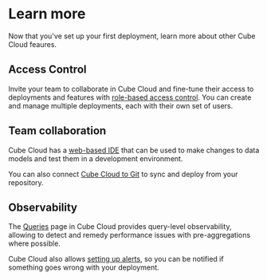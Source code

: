 # Learn more
  Now that you've set up your first deployment, learn more about other Cube Cloud
feaures.

## Access Control

Invite your team to collaborate in Cube Cloud and fine-tune their access to
deployments and features with
[role-based access control](/cloud/access-control/). You can create and manage
multiple deployments, each with their own set of users.

## Team collaboration

Cube Cloud has a [web-based IDE](/cloud/workspace/cube-ide) that can be used to
make changes to data models and test them in a development environment.

You can also connect [Cube Cloud to Git](/cloud/deploys) to sync and deploy from
your repository.

## Observability

The [Queries](/cloud/inspecting-queries) page in Cube Cloud provides query-level
observability, allowing to detect and remedy performance issues with
pre-aggregations where possible.

Cube Cloud also allows [setting up alerts](/cloud/workspace/alerts), so you can
be notified if something goes wrong with your deployment.
